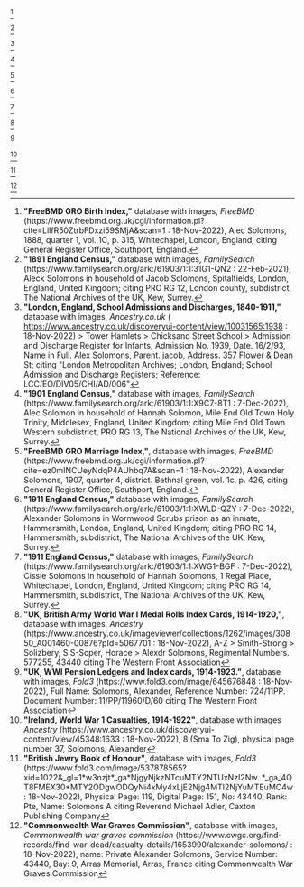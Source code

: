 <ref>
'''"FreeBMD GRO Birth Index,"''' database with images, ''FreeBMD'' (https://www.freebmd.org.uk/cgi/information.pl?cite=LllfR50ZtrbFDxzi59SMjA&scan=1 : 18-Nov-2022),
Alec Solomons, 1888, quarter 1, vol. 1C, p. 315, Whitechapel, London, England,
citing General Register Office, Southport, England.
</ref>

<ref>
'''"1891 England Census,"''' database with images, ''FamilySearch'' (https://www.familysearch.org/ark:/61903/1:1:31G1-QN2 : 22-Feb-2021),
Aleck Solomons in household of Jacob Solomons, Spitalfields, London, England, United Kingdom; 
citing PRO RG 12, London county, subdistrict, The National Archives of the UK, Kew, Surrey.
</ref>

<ref>
'''"London, England, School Admissions and Discharges, 1840-1911,"''' database with images, ''Ancestry.co.uk'' ( https://www.ancestry.co.uk/discoveryui-content/view/10031565:1938 : 18-Nov-2022) > Tower Hamlets > Chicksand Street School > Admission and Discharge Register for Infants,
Admission No. 1939, Date. 16/2/93, Name in Full. Alex Solomons, Parent. jacob, Address. 357 Flower & Dean St;
citing "London Metropolitan Archives; London, England; School Admission and Discharge Registers; Reference: LCC/EO/DIV05/CHI/AD/006"
</ref>

<ref>
'''"1901 England Census,"''' database with images, ''FamilySearch'' (https://www.familysearch.org/ark:/61903/1:1:X9C7-8T1 : 7-Dec-2022),
Alec Solomon in household of Hannah Solomon, Mile End Old Town Holy Trinity, Middlesex, England, United Kingdom; 
citing Mile End Old Town Western subdistrict, PRO RG 13, The National Archives of the UK, Kew, Surrey.
</ref>

<ref>
'''"FreeBMD GRO Marriage Index,"''', database with images, ''FreeBMD'' (https://www.freebmd.org.uk/cgi/information.pl?cite=ez0mINCUeyNdqP4AUhbq7A&scan=1 : 18-Nov-2022),
Alexander Solomons, 1907, quarter 4, district. Bethnal green, vol. 1c, p. 426,
citing General Register Office, Southport, England.
</ref>

<ref>
'''"1911 England Census,"''' database with images, ''FamilySearch'' (https://www.familysearch.org/ark:/61903/1:1:XWLD-QZY : 7-Dec-2022),
Alexander Solomons in Wormwood Scrubs prison as an inmate, Hammersmith, London, England, United Kingdom; 
citing PRO RG 14, Hammersmith, subdistrict, The National Archives of the UK, Kew, Surrey.
</ref>

<ref>
'''"1911 England Census,"''' database with images, ''FamilySearch'' (https://www.familysearch.org/ark:/61903/1:1:XWG1-BGF : 7-Dec-2022),
Cissie Solomons in household of Hannah Solomons, 1 Regal Place, Whitechapel, London, England, United Kingdom; 
citing PRO RG 14, Hammersmith, subdistrict, The National Archives of the UK, Kew, Surrey.
</ref>

<ref>
'''"UK, British Army World War I Medal Rolls Index Cards, 1914-1920,"''', database with images, ''Ancestry'' (https://www.ancestry.co.uk/imageviewer/collections/1262/images/30850_A001460-00876?pId=5067701 : 18-Nov-2022),
A-Z > Smith-Strong > Solizbery, S S-Soper, Horace > Alexdr Solomons, Regimental Numbers. 577255, 43440
citing The Western Front Association
</ref>

<ref>
'''"UK, WWI Pension Ledgers and Index cards, 1914-1923."''', database with images, ''Fold3'' (https://www.fold3.com/image/645676848 : 18-Nov-2022),
Full Name: Solomons, Alexander, Reference Number: 724/11PP. Document Number: 11/PP/11960/D/60
citing The Western Front Association
</ref>

<ref>
'''"Ireland, World War 1 Casualties, 1914-1922"''', database with images ''Ancestry'' (https://www.ancestry.co.uk/discoveryui-content/view/45348:1633  : 18-Nov-2022),
8 (Sma To Zig), physical page number 37, Solomons, Alexander
</ref>

<ref>
'''"British Jewry Book of Honour"''', database with images, ''Fold3'' (https://www.fold3.com/image/537878565?xid=1022&_gl=1*w3nzjt*_ga*NjgyNjkzNTcuMTY2NTUxNzI2Nw..*_ga_4QT8FMEX30*MTY2ODgwODQyNi4xMy4xLjE2Njg4MTI2NjYuMTEuMC4w : 18-Nov-2022),
Physical Page: 119, Digital Page: 151, No: 43440, Rank: Pte, Name: Solomons A
citing Reverend Michael Adler, Caxton Publishing Company
</ref>

<ref>
'''"Commonwealth War Graves Commission"''', database with images, ''Commonwealth war graves commission'' (https://www.cwgc.org/find-records/find-war-dead/casualty-details/1653990/alexander-solomons/ : 18-Nov-2022),
name: Private Alexander Solomons, Service Number: 43440, Bay: 9, Arras Memorial, Arras, France
citing Commonwealth War Graves Commission
</ref>
